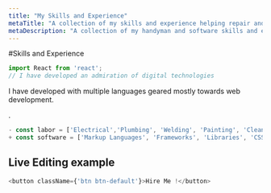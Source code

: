 ---
title: "My Skills and Experience"
metaTitle: "A collection of my skills and experience helping repair and grow my community threw good business practices"
metaDescription: "A collection of my handyman and software skills and experience helping repair and grow my community threw good business practices"
---

#Skills and Experience

```javascript
import React from 'react';
// I have developed an admiration of digital technologies 
```

I have developed with multiple languages geared mostly towards web development.

.

```javascript
- const labor = ['Electrical','Plumbing', 'Welding', 'Painting', 'Cleaning', 'Landscaping', 'Handyman', 'Home Repairs', Appliance Installation'];
+ const software = ['Markup Languages', 'Frameworks', 'Libraries', 'CSS', 'JavaScript', 'React.JS', 'React-Native', Expo', 'NPM', 'Node.JS', 'Python', 'Dyango', 'restful APIs', 'GraphQL', 'PostGRES', 'PgAdmin', 'Linux'];
```

## Live Editing example

```javascript react-live=true
<button className={'btn btn-default'}>Hire Me !</button>
```

